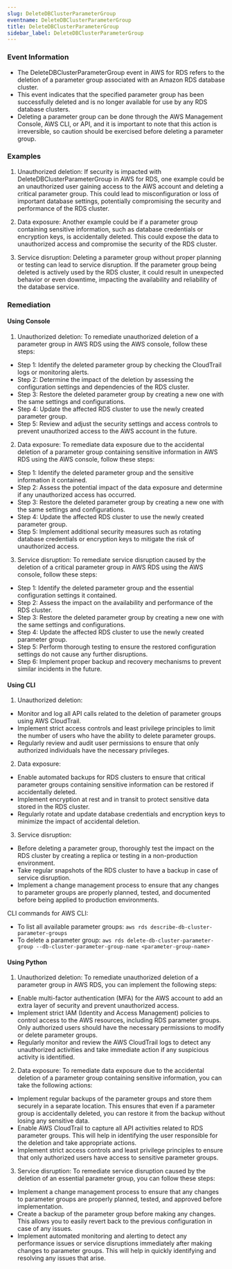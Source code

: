 ```yaml
--- 
slug: DeleteDBClusterParameterGroup
eventname: DeleteDBClusterParameterGroup
title: DeleteDBClusterParameterGroup
sidebar_label: DeleteDBClusterParameterGroup
---
```

                       
### Event Information

- The DeleteDBClusterParameterGroup event in AWS for RDS refers to the deletion of a parameter group associated with an Amazon RDS database cluster.
- This event indicates that the specified parameter group has been successfully deleted and is no longer available for use by any RDS database clusters.
- Deleting a parameter group can be done through the AWS Management Console, AWS CLI, or API, and it is important to note that this action is irreversible, so caution should be exercised before deleting a parameter group.


### Examples

1. Unauthorized deletion: If security is impacted with DeleteDBClusterParameterGroup in AWS for RDS, one example could be an unauthorized user gaining access to the AWS account and deleting a critical parameter group. This could lead to misconfiguration or loss of important database settings, potentially compromising the security and performance of the RDS cluster.

2. Data exposure: Another example could be if a parameter group containing sensitive information, such as database credentials or encryption keys, is accidentally deleted. This could expose the data to unauthorized access and compromise the security of the RDS cluster.

3. Service disruption: Deleting a parameter group without proper planning or testing can lead to service disruption. If the parameter group being deleted is actively used by the RDS cluster, it could result in unexpected behavior or even downtime, impacting the availability and reliability of the database service.

### Remediation

#### Using Console

1. Unauthorized deletion: To remediate unauthorized deletion of a parameter group in AWS RDS using the AWS console, follow these steps:

- Step 1: Identify the deleted parameter group by checking the CloudTrail logs or monitoring alerts.
- Step 2: Determine the impact of the deletion by assessing the configuration settings and dependencies of the RDS cluster.
- Step 3: Restore the deleted parameter group by creating a new one with the same settings and configurations.
- Step 4: Update the affected RDS cluster to use the newly created parameter group.
- Step 5: Review and adjust the security settings and access controls to prevent unauthorized access to the AWS account in the future.

2. Data exposure: To remediate data exposure due to the accidental deletion of a parameter group containing sensitive information in AWS RDS using the AWS console, follow these steps:

- Step 1: Identify the deleted parameter group and the sensitive information it contained.
- Step 2: Assess the potential impact of the data exposure and determine if any unauthorized access has occurred.
- Step 3: Restore the deleted parameter group by creating a new one with the same settings and configurations.
- Step 4: Update the affected RDS cluster to use the newly created parameter group.
- Step 5: Implement additional security measures such as rotating database credentials or encryption keys to mitigate the risk of unauthorized access.

3. Service disruption: To remediate service disruption caused by the deletion of a critical parameter group in AWS RDS using the AWS console, follow these steps:

- Step 1: Identify the deleted parameter group and the essential configuration settings it contained.
- Step 2: Assess the impact on the availability and performance of the RDS cluster.
- Step 3: Restore the deleted parameter group by creating a new one with the same settings and configurations.
- Step 4: Update the affected RDS cluster to use the newly created parameter group.
- Step 5: Perform thorough testing to ensure the restored configuration settings do not cause any further disruptions.
- Step 6: Implement proper backup and recovery mechanisms to prevent similar incidents in the future.

#### Using CLI

1. Unauthorized deletion:
- Monitor and log all API calls related to the deletion of parameter groups using AWS CloudTrail.
- Implement strict access controls and least privilege principles to limit the number of users who have the ability to delete parameter groups.
- Regularly review and audit user permissions to ensure that only authorized individuals have the necessary privileges.

2. Data exposure:
- Enable automated backups for RDS clusters to ensure that critical parameter groups containing sensitive information can be restored if accidentally deleted.
- Implement encryption at rest and in transit to protect sensitive data stored in the RDS cluster.
- Regularly rotate and update database credentials and encryption keys to minimize the impact of accidental deletion.

3. Service disruption:
- Before deleting a parameter group, thoroughly test the impact on the RDS cluster by creating a replica or testing in a non-production environment.
- Take regular snapshots of the RDS cluster to have a backup in case of service disruption.
- Implement a change management process to ensure that any changes to parameter groups are properly planned, tested, and documented before being applied to production environments.

CLI commands for AWS CLI:
- To list all available parameter groups: `aws rds describe-db-cluster-parameter-groups`
- To delete a parameter group: `aws rds delete-db-cluster-parameter-group --db-cluster-parameter-group-name <parameter-group-name>`

#### Using Python

1. Unauthorized deletion: To remediate unauthorized deletion of a parameter group in AWS RDS, you can implement the following steps:

- Enable multi-factor authentication (MFA) for the AWS account to add an extra layer of security and prevent unauthorized access.
- Implement strict IAM (Identity and Access Management) policies to control access to the AWS resources, including RDS parameter groups. Only authorized users should have the necessary permissions to modify or delete parameter groups.
- Regularly monitor and review the AWS CloudTrail logs to detect any unauthorized activities and take immediate action if any suspicious activity is identified.

2. Data exposure: To remediate data exposure due to the accidental deletion of a parameter group containing sensitive information, you can take the following actions:

- Implement regular backups of the parameter groups and store them securely in a separate location. This ensures that even if a parameter group is accidentally deleted, you can restore it from the backup without losing any sensitive data.
- Enable AWS CloudTrail to capture all API activities related to RDS parameter groups. This will help in identifying the user responsible for the deletion and take appropriate actions.
- Implement strict access controls and least privilege principles to ensure that only authorized users have access to sensitive parameter groups.

3. Service disruption: To remediate service disruption caused by the deletion of an essential parameter group, you can follow these steps:

- Implement a change management process to ensure that any changes to parameter groups are properly planned, tested, and approved before implementation.
- Create a backup of the parameter group before making any changes. This allows you to easily revert back to the previous configuration in case of any issues.
- Implement automated monitoring and alerting to detect any performance issues or service disruptions immediately after making changes to parameter groups. This will help in quickly identifying and resolving any issues that arise.


 